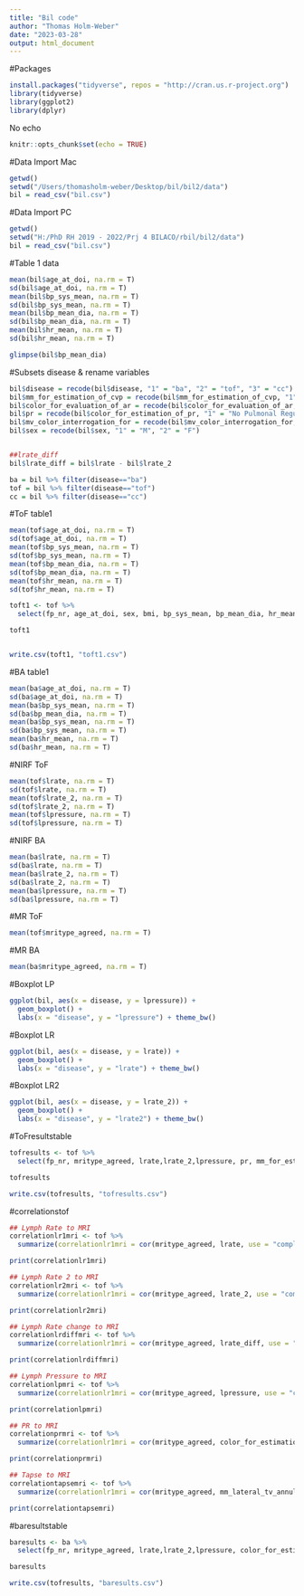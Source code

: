 ```yaml
---
title: "Bil code"
author: "Thomas Holm-Weber"
date: "2023-03-28"
output: html_document
---
```


#Packages
```r
install.packages("tidyverse", repos = "http://cran.us.r-project.org")
library(tidyverse)
library(ggplot2)
library(dplyr)
```
No echo
```r
knitr::opts_chunk$set(echo = TRUE)
```


#Data Import Mac
```r
getwd()
setwd("/Users/thomasholm-weber/Desktop/bil/bil2/data")
bil = read_csv("bil.csv")
```

#Data Import PC
```r
getwd()
setwd("H:/PhD RH 2019 - 2022/Prj 4 BILACO/rbil/bil2/data")
bil = read_csv("bil.csv")
```

#Table 1 data
```r
mean(bil$age_at_doi, na.rm = T)
sd(bil$age_at_doi, na.rm = T)
mean(bil$bp_sys_mean, na.rm = T)
sd(bil$bp_sys_mean, na.rm = T)
mean(bil$bp_mean_dia, na.rm = T)
sd(bil$bp_mean_dia, na.rm = T)
mean(bil$hr_mean, na.rm = T)
sd(bil$hr_mean, na.rm = T)

glimpse(bil$bp_mean_dia)
```

#Subsets disease & rename variables
```r
bil$disease = recode(bil$disease, "1" = "ba", "2" = "tof", "3" = "cc")
bil$mm_for_estimation_of_cvp = recode(bil$mm_for_estimation_of_cvp, "1" = "Not dilated")
bil$color_for_evaluation_of_ar = recode(bil$color_for_evaluation_of_ar, "1" = "No Aortic Regurgitation")
bil$pr = recode(bil$color_for_estimation_of_pr, "1" = "No Pulmonal Regurgitation", "2" = "Mild Pulmonal Regurgitation", "3" = "Moderat Pulmonal Regurgitation", "4" = "Severe Pulmonal Regurgitation")
bil$mv_color_interrogation_for = recode(bil$mv_color_interrogation_for, "1" = "No Mitral Valve Regurgitation", "2" = "Mild Mitral Valve Regurgitation")
bil$sex = recode(bil$sex, "1" = "M", "2" = "F")


##lrate_diff
bil$lrate_diff = bil$lrate - bil$lrate_2

ba = bil %>% filter(disease=="ba")
tof = bil %>% filter(disease=="tof")
cc = bil %>% filter(disease=="cc")
```


#ToF table1
```r
mean(tof$age_at_doi, na.rm = T)
sd(tof$age_at_doi, na.rm = T)
mean(tof$bp_sys_mean, na.rm = T)
sd(tof$bp_sys_mean, na.rm = T)
mean(tof$bp_mean_dia, na.rm = T)
sd(tof$bp_mean_dia, na.rm = T)
mean(tof$hr_mean, na.rm = T)
sd(tof$hr_mean, na.rm = T)

toft1 <- tof %>% 
  select(fp_nr, age_at_doi, sex, bmi, bp_sys_mean, bp_mean_dia, hr_mean, medication_list)

toft1


write.csv(toft1, "toft1.csv")
```


#BA table1
```r
mean(ba$age_at_doi, na.rm = T)
sd(ba$age_at_doi, na.rm = T)
mean(ba$bp_sys_mean, na.rm = T)
sd(ba$bp_mean_dia, na.rm = T)
mean(ba$bp_sys_mean, na.rm = T)
sd(ba$bp_sys_mean, na.rm = T)
mean(ba$hr_mean, na.rm = T)
sd(ba$hr_mean, na.rm = T)
```



#NIRF ToF
```r
mean(tof$lrate, na.rm = T)
sd(tof$lrate, na.rm = T)
mean(tof$lrate_2, na.rm = T)
sd(tof$lrate_2, na.rm = T)
mean(tof$lpressure, na.rm = T)
sd(tof$lpressure, na.rm = T)
```

#NIRF BA
```r
mean(ba$lrate, na.rm = T)
sd(ba$lrate, na.rm = T)
mean(ba$lrate_2, na.rm = T)
sd(ba$lrate_2, na.rm = T)
mean(ba$lpressure, na.rm = T)
sd(ba$lpressure, na.rm = T)
```


#MR ToF
```r
mean(tof$mritype_agreed, na.rm = T)
```

#MR BA
```r
mean(ba$mritype_agreed, na.rm = T)
```


#Boxplot LP
```r
ggplot(bil, aes(x = disease, y = lpressure)) +
  geom_boxplot() +
  labs(x = "disease", y = "lpressure") + theme_bw()

```


#Boxplot LR
```r
ggplot(bil, aes(x = disease, y = lrate)) +
  geom_boxplot() +
  labs(x = "disease", y = "lrate") + theme_bw()
```


#Boxplot LR2
```r
ggplot(bil, aes(x = disease, y = lrate_2)) +
  geom_boxplot() +
  labs(x = "disease", y = "lrate2") + theme_bw()

```


#ToFresultstable
```r
tofresults <- tof %>% 
  select(fp_nr, mritype_agreed, lrate,lrate_2,lpressure, pr, mm_for_estimation_of_cvp, mm_lateral_tv_annulus_for, years_with_pr, ef)

tofresults

write.csv(tofresults, "tofresults.csv")
```

#correlationstof
```r
## Lymph Rate to MRI
correlationlr1mri <- tof %>%
  summarize(correlationlr1mri = cor(mritype_agreed, lrate, use = "complete.obs"))

print(correlationlr1mri)

## Lymph Rate 2 to MRI
correlationlr2mri <- tof %>%
  summarize(correlationlr1mri = cor(mritype_agreed, lrate_2, use = "complete.obs"))

print(correlationlr2mri)

## Lymph Rate change to MRI
correlationlrdiffmri <- tof %>%
  summarize(correlationlr1mri = cor(mritype_agreed, lrate_diff, use = "complete.obs"))

print(correlationlrdiffmri)

## Lymph Pressure to MRI
correlationlpmri <- tof %>%
  summarize(correlationlr1mri = cor(mritype_agreed, lpressure, use = "complete.obs"))

print(correlationlpmri)

## PR to MRI
correlationprmri <- tof %>%
  summarize(correlationlr1mri = cor(mritype_agreed, color_for_estimation_of_pr, use = "complete.obs"))

print(correlationprmri)

## Tapse to MRI
correlationtapsemri <- tof %>%
  summarize(correlationlr1mri = cor(mritype_agreed, mm_lateral_tv_annulus_for, use = "complete.obs"))

print(correlationtapsemri)


```


#baresultstable
```r
baresults <- ba %>% 
  select(fp_nr, mritype_agreed, lrate,lrate_2,lpressure, color_for_estimation_of_pr, mm_for_estimation_of_cvp, mm_lateral_tv_annulus_for, years_with_pr, ef)

baresults

write.csv(tofresults, "baresults.csv")
```

